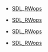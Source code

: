<!-- DO NOT HAND-EDIT CATEGORY LISTS, THEY ARE AUTOGENERATED AND WILL BE OVERWRITTEN, BASED ON TAGS IN INDIVIDUAL PAGE FOOTERS. EDIT THOSE INSTEAD. -->
<!-- BEGIN CATEGORY LIST -->
* [[SDL_RWops]]
<!-- END CATEGORY LIST -->
* [[SDL_RWops]]
<!-- END CATEGORY LIST -->
* [[SDL_RWops]]
<!-- END CATEGORY LIST -->
* [[SDL_RWops]]
<!-- END CATEGORY LIST -->
